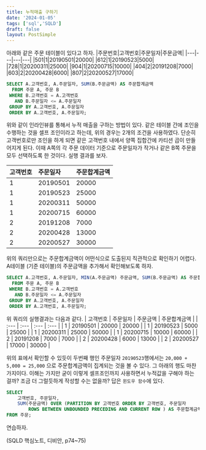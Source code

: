 ```yaml
---
title: 누적매출 구하기
date: '2024-01-05'
tags: ['sql','SQLD']
draft: false
layout: PostSimple
---
```


아래와 같은 주문 테이블이 있다고 하자. 
|주문번호|고객번호|주문일자|주문금액|
|---|---|---|---|
|501|1|20190501|20000|
|612|1|20190523|5000|
|728|1|20200311|25000|
|904|1|20200715|10000|
|404|2|20191208|7000|
|603|2|20200428|6000|
|807|2|20200527|17000|

``` sql
SELECT A.고객번호, A.주문일자, SUM(B.주문금액) AS 주문합계금액
  FROM 주문 A, 주문 B
 WHERE B.고객번호 = A.고객번호
   AND B.주문일자 <= A.주문일자
 GROUP BY A.고객번호, A.주문일자
 ORDER BY A.고객번호, A.주문일자;
```

위와 같이 인라인뷰를 통해서 누적 매출을 구하는 방법이 있다. 같은 테이블 간에 조인을 수행하는 것을 셀프 조인이라고 하는데,
위의 경우는 2개의 조건을 사용하였다. 단순히 고객번호로만 조인을 하게 되면 같은 고객번호 내에서 양쪽 집합간에 카티션 곱이 만들어지게 된다.
이때 A쪽의 각 주문 데이터 기준으로 주문일자가 작거나 같은 B쪽 주문을 모두 선택하도록 한 것이다. 실행 결과를 보자.

| 고객번호 | 주문일자 | 주문합계금액 |
| :--- | :--- | :--- |
| 1 | 20190501 | 20000 |
| 1 | 20190523 | 25000 |
| 1 | 20200311 | 50000 |
| 1 | 20200715 | 60000 |
| 2 | 20191208 | 7000 |
| 2 | 20200428 | 13000 |
| 2 | 20200527 | 30000 |


위의 쿼리만으로는 주문합계금액이 어떤식으로 도출된지 직관적으로 확인하기 어렵다.
A테이블 (기준 테이블)의 주문금액을 추가해서 확인해보도록 하자.
``` sql
SELECT A.고객번호, A.주문일자, MIN(A.주문금액) 주문금액, SUM(B.주문금액) AS 주문합계금액
  FROM 주문 A, 주문 B
 WHERE B.고객번호 = A.고객번호
   AND B.주문일자 <= A.주문일자
 GROUP BY A.고객번호, A.주문일자
 ORDER BY A.고객번호, A.주문일자;
```
위 쿼리의 실행결과는 다음과 같다.
| 고객번호 | 주문일자 | 주문금액 | 주문합계금액 |
| :--- | :--- | :--- | :--- |
| 1 | 20190501 | 20000 | 20000 |
| 1 | 20190523 | 5000 | 25000 |
| 1 | 20200311 | 25000 | 50000 |
| 1 | 20200715 | 10000 | 60000 |
| 2 | 20191208 | 7000 | 7000 |
| 2 | 20200428 | 6000 | 13000 |
| 2 | 20200527 | 17000 | 30000 |

위의 표에서 확인할 수 있듯이 두번째 행인 주문일자 `20190523`행에서는 `20,000 + 5,000 = 25,000` 으로 주문합계금액이 집계되는 것을 볼 수 있다.
그 아래의 행도 마찬가지이다.
이해는 가지만 굳이 이렇게 셀프조인까지 사용하면서 누적값을 구해야 하는 걸까? 조금 더 그럴듯하게 작성할 수는 없을까?
답은 `윈도우 함수`에 있다.
```sql
SELECT
    고객번호, 주문일자,
    SUM(주문금액) OVER (PARTITION BY 고객번호 ORDER BY 고객번호, 주문일자
        ROWS BETWEEN UNBOUNDED PRECEDING AND CURRENT ROW ) AS 주문합계금액
FROM 주문;
```

연습하자.




(SQLD 핵심노트, 디비안, p74~75)